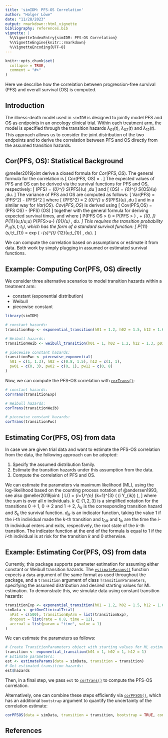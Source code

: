 ```yaml
---
title: 'simIDM: PFS-OS Correlation'
author: "Holger Löwe"
date: "11/28/2023"
output: rmarkdown::html_vignette
bibliography: references.bib
vignette: |
  %\VignetteIndexEntry{simIDM: PFS-OS Correlation}
  %\VignetteEngine{knitr::rmarkdown}
  %\VignetteEncoding{UTF-8}
---
```


```r
knitr::opts_chunk$set(
  collapse = TRUE,
  comment = "#>"
)
```

Here we describe how the correlation between progression-free survival (PFS) and overall survival (OS) is computed.

## Introduction

The illness-death model used in `simIDM` is designed to jointly model PFS and OS as endpoints in an oncology clinical trial. Within each treatment arm, the model is specified through the transition hazards $\lambda_{01}(t)$, $\lambda_{02}(t)$ and $\lambda_{12}(t)$. This approach allows us to consider the joint distribution of the two endpoints and to derive the correlation between PFS and OS directly from the assumed transition hazards.

## Cor(PFS, OS): Statistical Background

@meller2019joint derive a closed formula for $Cor(PFS,OS)$. The general formula for the correlation is
\[
 Cor(PFS, OS) = \frac{Cov(PFS, OS)}{\sqrt{Var(PFS) \, Var(OS)}}.
\]
The expected values of PFS and OS can be derived via the survival functions for PFS and OS, respectively:
\[
 \mathbb{E}(PFS) =  \int_{0}^{\infty} S_{PFS}(u) \,du
\]
and
\[
 \mathbb{E}(OS) =  \int_{0}^{\infty} S_{OS}(u) \,du.
\]
The variance of PFS and OS are computed as follows:
\[
 Var(PFS) =  \mathbb{E}(PFS^2) - \mathbb{E}(PFS)^2
\]
where
\[
 \mathbb{E}(PFS^2) = 2 \cdot\int_{0}^{\infty} u \cdot S_{PFS}(u) \,du
\]
and in a similar way for $Var(OS)$.
$Cov(PFS,OS)$ is derived using
\[
 Cov(PFS,OS) = \mathbb{E}(PFS \cdot OS) - \mathbb{E}(PFS) \cdot \mathbb{E}(OS)
\]
together with the general formula for deriving expected survival times, and where
\[
 P(PFS \cdot OS > t) = P(PFS > \sqrt{t}) \,  + \int_{\left(0, \sqrt{t} \right]} P_{11}(u,t/u;u) \cdot P(PFS>u-) \cdot \lambda_{01}(u) \, du.
\]
This requires the transition probability $P_{11}(s,t;t_{1})$, which has the form of a standard survival function:
\[
 P_{11}(s,t;t_{1}) = exp \left( -\int_{s}^{t} \lambda_{12}(u;t_{1}) \, du\right).
\]

We can compute the correlation based on assumptions or estimate it from data. Both work by simply plugging in assumed or estimated survival functions.

## Example: Computing Cor(PFS, OS) directly 

We consider three alternative scenarios to model transition hazards within a treatment arm:

* constant (exponential distribution)
* Weibull
* piecewise constant

```r
library(simIDM)

# constant hazards:
transitionExp <- exponential_transition(h01 = 1.2, h02 = 1.5, h12 = 1.6)

# Weibull hazards:
transitionWeib <- weibull_transition(h01 = 1, h02 = 1.2, h12 = 1.3, p01 = 1.1, p02 = 0.8, p12 = 1.2)

# piecewise constant hazards:
transitionPwc <- piecewise_exponential(
  h01 = c(1, 1.3), h02 = c(0.8, 1.5), h12 = c(1, 1),
  pw01 = c(0, 3), pw02 = c(0, 1), pw12 = c(0, 8)
)
```

Now, we can compute the PFS-OS correlation with [`corTrans()`](https://insightsengineering.github.io/simIDM/main/reference/corTrans.html):

```r
# constant hazards:
corTrans(transitionExp)

# Weibull hazards:
corTrans(transitionWeib)

# piecewise constant hazards:
corTrans(transitionPwc)
```

## Estimating Cor(PFS, OS) from data

In case we are given trial data and want to estimate the PFS-OS correlation from the data, the following approach can be adopted:

1. Specify the assumed distribution family.
2. Estimate the transition hazards under this assumption from the data.
3. Compute the correlation of PFS and OS.

We can estimate the parameters via maximum likelihood (ML), using the log-likelihood based on the counting process notation of @andersen1993, see also @meller2019joint:
\[
 L(\theta) = \sum_{i=1}^{n} \sum_{k=1}^{3} \left( \log \left[ \lambda_{k}(t_{ik})^{d_{ik}} \frac{S_{k}(t_{ik})}{S_{k}(t_{0ik})} \right] \times \mathbb{I}(i \in Y_{ik}) \right),
\]
where the sum is over all $n$ individuals. $k \in \{ 1, 2, 3 \}$ is a simplified notation for the transitions 0 $\rightarrow$ 1, 0 $\rightarrow$ 2 and 1 $\rightarrow$ 2, $\lambda_{k}$ is the corresponding transition hazard and $S_{k}$ the survival function. $d_{ik}$ is an indicator function, taking the value 1 if the $i$-th individual made the $k$-th transition and $t_{0ik}$ and $t_{ik}$ are the time the $i$-th individual enters and exits, respectively, the root state of the $k$-th transition. The indicator function at the end of the formula is equal to 1 if the $i$-th individual is at risk for the transition $k$ and 0 otherwise.

## Example: Estimating Cor(PFS, OS) from data 

Currently, this package supports parameter estimation for assuming either constant
or Weibull transition hazards. The [`estimateParams()`](https://insightsengineering.github.io/simIDM/main/reference/estimateParams.html) function expects a `data` argument of the same format as used throughout the package, and a `transition` argument of class `TransitionParameters`, specifying the assumed distribution and desired starting values for ML estimation.
To demonstrate this, we simulate data using constant transition hazards:

```r
transitionExp <- exponential_transition(h01 = 1.2, h02 = 1.5, h12 = 1.6)
simData <- getOneClinicalTrial(
  nPat = c(500), transitionByArm = list(transitionExp),
  dropout = list(rate = 0.8, time = 12),
  accrual = list(param = "time", value = 1)
)
```

We can estimate the parameters as follows:

```r
# Create TransitionParameters object with starting values for ML estimation:
transition <- exponential_transition(h01 = 1, h02 = 1, h12 = 1)
# Estimate parameters:
est <- estimateParams(data = simData, transition = transition)
# Get estimated transition hazards:
est$hazards
```

Then, in a final step, we pass `est` to [`corTrans()`](https://insightsengineering.github.io/simIDM/main/reference/corTrans.html) to compute the PFS-OS correlation.

Alternatively, one can combine these steps efficiently via [`corPFSOS()`](https://insightsengineering.github.io/simIDM/main/reference/corTrans.html), which has an additional `bootstrap` argument to quantify the uncertainty
of the correlation estimate:

```r
corPFSOS(data = simData, transition = transition, bootstrap = TRUE, conf_level = 0.95)
```

## References
